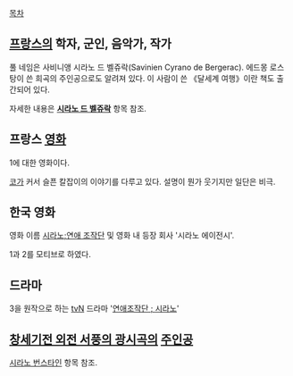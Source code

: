 [[목차]]
== [[프랑스]]의 학자, 군인, 음악가, 작가 ==
풀 네임은 사비니앵 시라노 드 벨쥬락(Savinien Cyrano de Bergerac). 에드몽 로스탕이 쓴 희곡의 주인공으로도 알려져 있다. 이 사람이 쓴 《달세계 여행》이란 책도 출간되어 있다.

자세한 내용은 '''[[시라노 드 벨쥬락]]''' 항목 참조.

== 프랑스 [[영화]] ==
1에 대한 영화이다.

[[코]]가 커서 슬픈 칼잡이의 이야기를 다루고 있다. 설명이 뭔가 웃기지만 일단은 비극.

== 한국 영화 ==
영화 이름 [[시라노;연애 조작단]] 및 영화 내 등장 회사 '시라노 에이전시'.

1과 2를 모티브로 하였다.

== 드라마 ==
3을 원작으로 하는 [[tvN]] 드라마 '[[연애조작단 ; 시라노]]'

== [[창세기전 외전 서풍의 광시곡]]의 [[주인공]] ==
[[시라노 번스타인]] 항목 참조.
